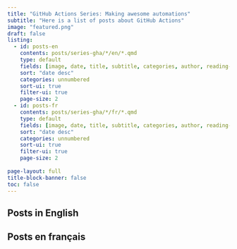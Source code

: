 ```yaml
---
title: "GitHub Actions Series: Making awesome automations"
subtitle: "Here is a list of posts about GitHub Actions"
image: "featured.png"
draft: false
listing:
  - id: posts-en
    contents: posts/series-gha/*/en/*.qmd
    type: default
    fields: [image, date, title, subtitle, categories, author, reading-time]  
    sort: "date desc"
    categories: unnumbered
    sort-ui: true
    filter-ui: true
    page-size: 2
  - id: posts-fr
    contents: posts/series-gha/*/fr/*.qmd
    type: default
    fields: [image, date, title, subtitle, categories, author, reading-time]
    sort: "date desc"
    categories: unnumbered
    sort-ui: true
    filter-ui: true
    page-size: 2
  
page-layout: full
title-block-banner: false
toc: false
---
```


## Posts in English

::: {#posts-en}
:::

## Posts en français

::: {#posts-fr}
:::


